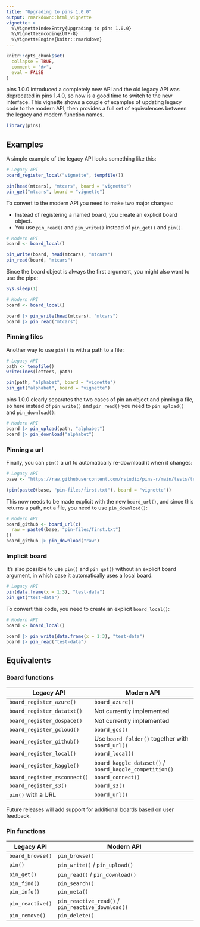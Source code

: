 ```yaml
---
title: "Upgrading to pins 1.0.0"
output: rmarkdown::html_vignette
vignette: >
  %\VignetteIndexEntry{Upgrading to pins 1.0.0}
  %\VignetteEncoding{UTF-8}
  %\VignetteEngine{knitr::rmarkdown}
---
```


```r
knitr::opts_chunk$set(
  collapse = TRUE,
  comment = "#>",
  eval = FALSE
)
```

pins 1.0.0 introduced a completely new API and the old legacy API was deprecated in pins 1.4.0, so now is a good time to switch to the new interface.
This vignette shows a couple of examples of updating legacy code to the modern API, then provides a full set of equivalences between the legacy and modern function names.

```r
library(pins)
```

## Examples

A simple example of the legacy API looks something like this:

```r
# Legacy API
board_register_local("vignette", tempfile())

pin(head(mtcars), "mtcars", board = "vignette")
pin_get("mtcars", board = "vignette")
```

To convert to the modern API you need to make two major changes:

-   Instead of registering a named board, you create an explicit board object.
-   You use `pin_read()` and `pin_write()` instead of `pin_get()` and `pin()`.

```r
# Modern API
board <- board_local()

pin_write(board, head(mtcars), "mtcars")
pin_read(board, "mtcars")
```

Since the board object is always the first argument, you might also want to use the pipe:

```r
Sys.sleep(1)
```

```r
# Modern API
board <- board_local()

board |> pin_write(head(mtcars), "mtcars")
board |> pin_read("mtcars")
```

### Pinning files

Another way to use `pin()` is with a path to a file:

```r
# Legacy API
path <- tempfile()
writeLines(letters, path)

pin(path, "alphabet", board = "vignette")
pin_get("alphabet", board = "vignette")
```

pins 1.0.0 clearly separates the two cases of pin an object and pinning a file, so here instead of `pin_write()` and `pin_read()` you need to `pin_upload()` and `pin_download()`:

```r
# Modern API
board |> pin_upload(path, "alphabet")
board |> pin_download("alphabet")
```

### Pinning a url

Finally, you can `pin()` a url to automatically re-download it when it changes:

```r
# Legacy API
base <- "https://raw.githubusercontent.com/rstudio/pins-r/main/tests/testthat/"

(pin(paste0(base, "pin-files/first.txt"), board = "vignette"))
```

This now needs to be made explicit with the new `board_url()`, and since this returns a path, not a file, you need to use `pin_download()`:

```r
# Modern API
board_github <- board_url(c(
  raw = paste0(base, "pin-files/first.txt")
))
board_github |> pin_download("raw")
```

### Implicit board

It's also possible to use `pin()` and `pin_get()` without an explicit board argument, in which case it automatically uses a local board:

```r
# Legacy API
pin(data.frame(x = 1:3), "test-data")
pin_get("test-data")
```

To convert this code, you need to create an explicit `board_local()`:

```r
# Modern API
board <- board_local()

board |> pin_write(data.frame(x = 1:3), "test-data")
board |> pin_read("test-data")
```

## Equivalents

### Board functions

| Legacy API                   | Modern API                                              |
|------------------------------|---------------------------------------------------------|
| `board_register_azure()`     | `board_azure()`                                         |
| `board_register_datatxt()`   | Not currently implemented                               |
| `board_register_dospace()`   | Not currently implemented                               |
| `board_register_gcloud()`    | `board_gcs()`                                           |
| `board_register_github()`    | Use `board_folder()` together with `board_url()`        |
| `board_register_local()`     | `board_local()`                                         |
| `board_register_kaggle()`    | `board_kaggle_dataset()` / `board_kaggle_competition()` |
| `board_register_rsconnect()` | `board_connect()`                                       |
| `board_register_s3()`        | `board_s3()`                                            |
| `pin()` with a URL           | `board_url()`                                           |

Future releases will add support for additional boards based on user feedback.

### Pin functions

| Legacy API       | Modern API                                        |
|------------------|---------------------------------------------------|
| `board_browse()` | `pin_browse()`                                    |
| `pin()`          | `pin_write()` / `pin_upload()`                    |
| `pin_get()`      | `pin_read()` / `pin_download()`                   |
| `pin_find()`     | `pin_search()`                                    |
| `pin_info()`     | `pin_meta()`                                      |
| `pin_reactive()` | `pin_reactive_read()` / `pin_reactive_download()` |
| `pin_remove()`   | `pin_delete()`                                    |
